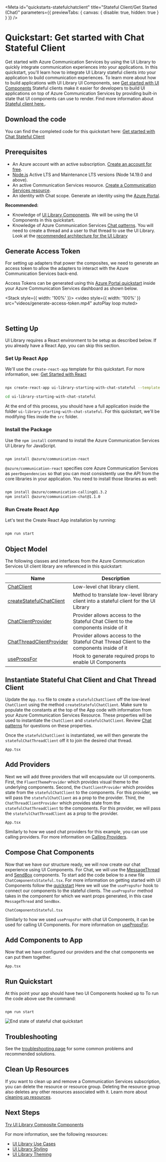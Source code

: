 
<Meta
  id="quickstarts-statefulchatclient"
  title="Stateful Client/Get Started (Chat)"
  parameters={{ previewTabs: { canvas: { disable: true, hidden: true } } }}
/>

# Quickstart: Get started with Chat Stateful Client

Get started with Azure Communication Services by using the UI Library to quickly integrate communication experiences into your applications.
In this quickstart, you'll learn how to integrate UI Library stateful clients into your application to build communication experiences.
To learn more about how to build applications with UI Library UI Components, see [Get started with UI Components](./?path=/docs/quickstarts-uicomponents--page)
Stateful clients make it easier for developers to build UI applications on top of Azure Communication Services by providing built-in state that UI components can use to render.
Find more information about [Stateful client here.](./?path=/docs/statefulclient-overview--page).

## Download the code

You can find the completed code for this quickstart here: [Get started with Chat Stateful Client](https://github.com/Azure-Samples/communication-services-javascript-quickstarts/tree/main/ui-library-starting-with-chat-stateful)

## Prerequisites

- An Azure account with an active subscription. [Create an account for free](https://azure.microsoft.com/free/?WT.mc_id=A261C142F).
- [Node.js](https://nodejs.org/) Active LTS and Maintenance LTS versions (Node 14.19.0 and above).
- An active Communication Services resource. [Create a Communication Services resource](https://docs.microsoft.com/azure/communication-services/quickstarts/create-communication-resource?tabs=windows&pivots=platform-azp).
- An identity with Chat scope. Generate an identity using the [Azure Portal](https://docs.microsoft.com/azure/communication-services/quickstarts/identity/quick-create-identity).

**Recommended:**

- Knowledge of [UI Library Components](./?path=/story/quickstarts-uicomponents--page). We will be using the UI Components in this quickstart.
- Knowledge of Azure Communication Services [Chat patterns](https://docs.microsoft.com/azure/communication-services/concepts/chat/concepts).
  You will need to create a thread and a user to that thread to use the UI Library. Look at the [recommended architecture for the UI Library](./?path=/docs/usecases--page#recommended-architecture)

## Generate Access Token

For setting up adapters that power the composites, we need to generate an access token to allow the adapters to interact with the Azure Communication Services back-end.

Access Tokens can be generated using this [Azure Portal quickstart](https://docs.microsoft.com/en-us/azure/communication-services/quickstarts/identity/quick-create-identity) inside your Azure Communication Services dashboard as shown below.

<Stack style={{ width: '100%' }}>
  <video style={{ width: '100%' }} src="videos/generate-access-token.mp4" autoPlay loop muted></video>
</Stack>

<br />

## Setting Up

UI Library requires a React environment to be setup as described below. If you already have a React App, you can skip this section.

### Set Up React App

We'll use the `create-react-app` template for this quickstart. For more information, see: [Get Started with React](https://reactjs.org/docs/create-a-new-react-app.html)

```bash

npx create-react-app ui-library-starting-with-chat-stateful --template typescript

cd ui-library-starting-with-chat-stateful

```

At the end of this process, you should have a full application inside the folder `ui-library-starting-with-chat-stateful`.
For this quickstart, we'll be modifying files inside the `src` folder.

### Install the Package

Use the `npm install` command to install the Azure Communication Services UI Library for JavaScript.

```bash

npm install @azure/communication-react

```

`@azure/communication-react` specifies core Azure Communication Services as `peerDependencies` so that
you can most consistently use the API from the core libraries in your application. You need to install those libraries as well:

```bash

npm install @azure/communication-calling@1.3.2
npm install @azure/communication-chat@1.1.0

```

### Run Create React App

Let's test the Create React App installation by running:

```bash

npm run start

```

## Object Model

The following classes and interfaces from the Azure Communication Services UI client library are referenced in this quickstart:

| Name                                                                                                                            | Description                                                                              |
| ------------------------------------------------------------------------------------------------------------------------------- | ---------------------------------------------------------------------------------------- |
| [ChatClient](https://azuresdkdocs.blob.core.windows.net/$web/javascript/azure-communication-chat/1.0.0/classes/chatclient.html) | Low-level chat library client.                                                           |
| [createStatefulChatClient](./?path=/story/statefulclient-overview--page)                                                        | Method to translate low-level library client into a stateful client for the UI Library   |
| [ChatClientProvider](./?path=/story/statefulclient-reacthooks-setup--page)                                                      | Provider allows access to the Stateful Chat Client to the components inside of it        |
| [ChatThreadClientProvider](./?path=/story/statefulclient-reacthooks-setup--page)                                                | Provider allows access to the Stateful Chat Thread Client to the components inside of it |
| [usePropsFor](./?path=/story/statefulclient-reacthooks-usepropsfor--page)                                                       | Hook to generate required props to enable UI Components                                  |

## Instantiate Stateful Chat Client and Chat Thread Client

Update the `App.tsx` file to create a `statefulChatClient` off the low-level `ChatClient` using the method `createStatefulChatClient`.
Make sure to populate the constants at the top of the App code with information from your Azure Communication Services Resource.
These properties will be used to instantiate the `ChatClient` and `statefulChatClient`. Review [Chat patterns](https://docs.microsoft.com/azure/communication-services/concepts/chat/concepts) for questions on these properties.

Once the `statefulChatClient` is instantiated, we will then generate the `statefulChatThreadClient` off it to join the desired chat thread.

`App.tsx`

<Source code={ChatAppStateful} />

## Add Providers

Next we will add three providers that will encapsulate our UI components.
First, the `FluentThemeProvider` which provides visual theme to the underlying components.
Second, the `ChatClientProvider` which provides state from the `statefulChatClient` to the components. For this provider, we will pass the `statefulChatClient` as a prop to the provider.
Third, the `ChatThreadClientProvider` which provides state from the `statefulChatThreadClient` to the components. For this provider, we will pass the `statefulChatThreadClient` as a prop to the provider.

`App.tsx`

<Source code={ChatAppStatefulProviders} />

Similarly to how we used chat providers for this example, you can use calling providers.
For more information on [Calling Providers](./?path=/story/statefulclient-reacthooks-setup--page).

## Compose Chat Components

Now that we have our structure ready, we will now create our chat experience using UI Components.
For Chat, we will use the [MessageThread](./?path=/docs/ui-components-messagethread--message-thread) and [SendBox](./?path=/docs/ui-components-sendbox--send-box) components.
To start add the code below to a new file `ChatComponentsStateful.tsx`.
For more information on getting started with UI Components follow the [quickstart](./?path=/story/quickstarts-uicomponents--page)
Here we will use the `usePropsFor` hook to connect our components to the stateful clients.
The `usePropsFor` method takes in the component for which we want props generated, in this case `MessageThread` and `SendBox`.

`ChatComponentsStateful.tsx`

<Source code={ChatComponentsStateful} />

Similarly to how we used `usePropsFor` with chat UI Components, it can be used for calling UI Components.
For more information on [usePropsFor](./?path=/story/statefulclient-reacthooks-usepropsfor--page).

## Add Components to App

Now that we have configured our providers and the chat components we can put them together.

`App.tsx`

<Source code={ChatAppStatefulComplete} />

## Run Quickstart

At this point your app should have two UI Components hooked up to
To run the code above use the command:

```console

npm run start

```

![End state of stateful chat quickstart](images/ChatEndState.png)

## Troubleshooting

See the [troubleshooting page](./?path=/story/troubleshooting--page) for some common problems and recommended solutions.

## Clean Up Resources

If you want to clean up and remove a Communication Services subscription, you can delete the resource or resource group.
Deleting the resource group also deletes any other resources associated with it.
Learn more about [cleaning up resources](https://docs.microsoft.com/azure/communication-services/quickstarts/create-communication-resource?tabs=windows&pivots=platform-azp#clean-up-resources).

## Next Steps

[Try UI Library Composite Components](./?path=/docs/quickstarts-composites--page)

For more information, see the following resources:

- [UI Library Use Cases](./?path=/story/use-cases--page)
- [UI Library Styling](./?path=/story/styling--page)
- [UI Library Theming](./?path=/story/theming--page)
